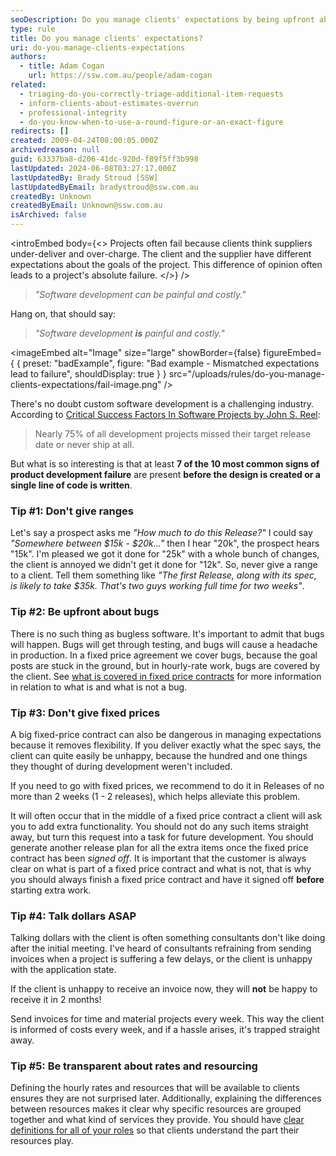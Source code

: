 ```yaml
---
seoDescription: Do you manage clients' expectations by being upfront about estimates and costs?
type: rule
title: Do you manage clients' expectations?
uri: do-you-manage-clients-expectations
authors:
  - title: Adam Cogan
    url: https://ssw.com.au/people/adam-cogan
related:
  - triaging-do-you-correctly-triage-additional-item-requests
  - inform-clients-about-estimates-overrun
  - professional-integrity
  - do-you-know-when-to-use-a-round-figure-or-an-exact-figure
redirects: []
created: 2009-04-24T08:00:05.000Z
archivedreason: null
guid: 63337ba8-d206-41dc-920d-f89f5ff3b998
lastUpdated: 2024-06-08T03:27:17.000Z
lastUpdatedBy: Brady Stroud [SSW]
lastUpdatedByEmail: bradystroud@ssw.com.au
createdBy: Unknown
createdByEmail: Unknown@ssw.com.au
isArchived: false
---
```


<introEmbed
  body={<>
Projects often fail because clients think suppliers under-deliver and over-charge. The client and the supplier have different expectations about the goals of the project. This difference of opinion often leads to a project's absolute failure.
  </>}
/>
> _"Software development can be painful and costly."_

Hang on, that should say:

> _"Software development **is** painful and costly."_

<imageEmbed
  alt="Image"
  size="large"
  showBorder={false}
  figureEmbed={ {
    preset: "badExample",
    figure: "Bad example - Mismatched expectations lead to failure",
    shouldDisplay: true
  } }
  src="/uploads/rules/do-you-manage-clients-expectations/fail-image.png"
/>

There's no doubt custom software development is a challenging industry. According to [Critical Success Factors In Software Projects by John S. Reel](https://cmapspublic.ihmc.us/rid=1240967873742_627444575_5503/Critical%20Success%20Factors%20In%20Software%20Projects.pdf):

> Nearly 75% of all development projects missed their target release date or never ship at all.

But what is so interesting is that at least **7 of the 10 most common signs of product development failure** are present **before the design is created or a single line of code is written**.

### Tip #1: Don't give ranges

Let's say a prospect asks me _"How much to do this Release?"_ I could say _"Somewhere between $15k - $20k..."_ then I hear "20k", the prospect hears "15k". I'm pleased we got it done for "25k" with a whole bunch of changes, the client is annoyed we didn't get it done for "12k". So, never give a range to a client. Tell them something like _"The first Release, along with its spec, is likely to take $35k. That's two guys working full time for two weeks"_.

### Tip #2: Be upfront about bugs

There is no such thing as bugless software. It's important to admit that bugs will happen. Bugs will get through testing, and bugs will cause a headache in production. In a fixed price agreement we cover bugs, because the goal posts are stuck in the ground, but in hourly-rate work, bugs are covered by the client. See [what is covered in fixed price contracts](https://www.ssw.com.au/terms-and-conditions) for more information in relation to what is and what is not a bug.

### Tip #3: Don't give fixed prices

A big fixed-price contract can also be dangerous in managing expectations because it removes flexibility. If you deliver exactly what the spec says, the client can quite easily be unhappy, because the hundred and one things they thought of during development weren't included.

If you need to go with fixed prices, we recommend to do it in Releases of no more than 2 weeks (1 - 2 releases), which helps alleviate this problem.

It will often occur that in the middle of a fixed price contract a client will ask you to add extra functionality. You should not do any such items straight away, but turn this request into a task for future development. You should generate another release plan for all the extra items once the fixed price contract has been _signed off_. It is important that the customer is always clear on what is part of a fixed price contract and what is not, that is why you should always finish a fixed price contract and have it signed off **before** starting extra work.

### Tip #4: Talk dollars ASAP

Talking dollars with the client is often something consultants don't like doing after the initial meeting. I've heard of consultants refraining from sending invoices when a project is suffering a few delays, or the client is unhappy with the application state.

If the client is unhappy to receive an invoice now, they will **not** be happy to receive it in 2 months!

Send invoices for time and material projects every week. This way the client is informed of costs every week, and if a hassle arises, it's trapped straight away.

### Tip #5: Be transparent about rates and resourcing

Defining the hourly rates and resources that will be available to clients ensures they are not surprised later. Additionally, explaining the differences between resources makes it clear why specific resources are grouped together and what kind of services they provide. You should have [clear definitions for all of your roles](https://github.com/SSWConsulting/SSW.Roles) so that clients understand the part their resources play.
